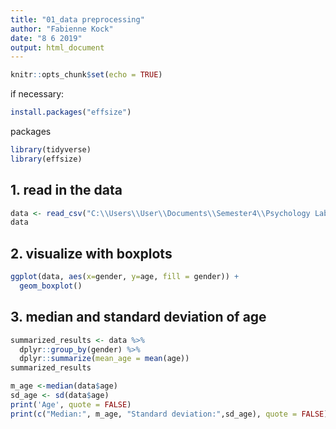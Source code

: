 ```yaml
---
title: "01_data preprocessing"
author: "Fabienne Kock"
date: "8 6 2019"
output: html_document
---
```


```r
knitr::opts_chunk$set(echo = TRUE)
```
if necessary:
```r
install.packages("effsize")
```
packages
```r
library(tidyverse)
library(effsize)
```
## 1. read in the data
```r
data <- read_csv("C:\\Users\\User\\Documents\\Semester4\\Psychology Lab\\XPLabFinal\\data\\01 pilot\\Subject_data_clean.csv")
data
```

## 2. visualize with boxplots
```r
ggplot(data, aes(x=gender, y=age, fill = gender)) + 
  geom_boxplot()
```

## 3. median and standard deviation of age
```r
summarized_results <- data %>%
  dplyr::group_by(gender) %>%
  dplyr::summarize(mean_age = mean(age))
summarized_results
```
```r
m_age <-median(data$age)
sd_age <- sd(data$age)
print('Age', quote = FALSE)
print(c("Median:", m_age, "Standard deviation:",sd_age), quote = FALSE)


```

